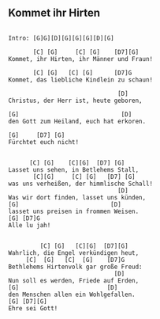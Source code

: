 ## Kommet ihr Hirten
```

Intro: [G]G][D][G][G][G][D][G]

       [C] [G]     [C] [G]    [D7][G]
Kommet, ihr Hirten, ihr Männer und Fraun!

       [C] [G]   [C] [G]      [D7]G
Kommet, das liebliche Kindlein zu schaun!

                               [D]
Christus, der Herr ist, heute geboren,

[G]                             [D]
den Gott zum Heiland, euch hat erkoren.

[G]     [D7] [G]
Fürchtet euch nicht!


      [C] [G]    [C][G]  [D7] [G]
Lasset uns sehen, in Betlehems Stall,
       [C][G]     [C] [G]   [D7] [G]
was uns verheißen, der himmlische Schall!
                               [D]
Was wir dort finden, lasset uns künden,
[G]                          [D]
lasset uns preisen in frommen Weisen.
[G] [D7]G
Alle lu jah!


         [C] [G]   [C][G]  [D7][G]
Wahrlich, die Engel verkündigen heut,
     [C]  [G]   [C]  [G]    [D7]G
Bethlehems Hirtenvolk gar große Freud:
                              [D]
Nun soll es werden, Friede auf Erden,
[G]                         [D]
den Menschen allen ein Wohlgefallen.
[G] [D7][G]
Ehre sei Gott!

```
